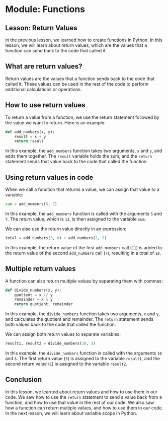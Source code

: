 # Module: Functions

## Lesson: Return Values

In the previous lesson, we learned how to create functions in Python. In this lesson, we will learn about return values, which are the values that a function can send back to the code that called it.

## What are return values?

Return values are the values that a function sends back to the code that called it. These values can be used in the rest of the code to perform additional calculations or operations.

## How to use return values

To return a value from a function, we use the return statement followed by the value we want to return. Here is an example:

```python
def add_numbers(x, y):
    result = x + y
    return result
```

In this example, the `add_numbers` function takes two arguments, `x` and `y`, and adds them together. The `result` variable holds the sum, and the `return` statement sends that value back to the code that called the function.

## Using return values in code

When we call a function that returns a value, we can assign that value to a variable:

```python
sum = add_numbers(5, 7)
```

In this example, the `add_numbers` function is called with the arguments `5` and `7`. The return value, which is `12`, is then assigned to the variable `sum`.

We can also use the return value directly in an expression:

```python
total = add_numbers(3, 8) + add_numbers(2, 5)
```

In this example, the return value of the first `add_numbers` call (`11`) is added to the return value of the second `add_numbers` call (`7`), resulting in a total of `18`.

## Multiple return values

A function can also return multiple values by separating them with commas:

```python
def divide_numbers(x, y):
    quotient = x // y
    remainder = x % y
    return quotient, remainder
```

In this example, the `divide_numbers` function takes two arguments, `x` and `y`, and calculates the quotient and remainder. The `return` statement sends both values back to the code that called the function.

We can assign both return values to separate variables:

```python
result1, result2 = divide_numbers(10, 3)
```

In this example, the `divide_numbers` function is called with the arguments `10` and `3`. The first return value (`3`) is assigned to the variable `result1`, and the second return value (`1`) is assigned to the variable `result2`.

## Conclusion

In this lesson, we learned about return values and how to use them in our code. We saw how to use the `return` statement to send a value back from a function, and how to use that value in the rest of our code. We also saw how a function can return multiple values, and how to use them in our code. In the next lesson, we will learn about variable scope in Python.